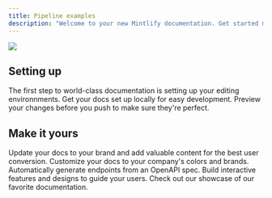 ```yaml
---
title: Pipeline examples
description: "Welcome to your new Mintlify documentation. Get started making it yours."
---
```


<img src="/images/banner.png" />

## Setting up
The first step to world-class documentation is setting up your editing environnments. 
<CardGroup cols={2}>
  <Card title="Edit Your Docs" icon="pen-to-square" href="https://mintlify.com/docs/quickstart">
    Get your docs set up locally for easy development.
  </Card>
  <Card title="Preview Changes" icon="image" href="https://mintlify.com/docs/development">
    Preview your changes before you push to make sure they're perfect.
  </Card>
</CardGroup>

## Make it yours
Update your docs to your brand and add valuable content for the best user conversion. 
<CardGroup cols={2}>
  <Card title="Customize Style" icon="palette" href="https://mintlify.com/docs/settings/global" >
    Customize your docs to your company's colors and brands.
  </Card>
  <Card title="Reference APIs" icon="code" href="https://mintlify.com/docs/api-playground/openapi" >
    Automatically generate endpoints from an OpenAPI spec.
  </Card>
  <Card title="Add Components" icon="screwdriver-wrench" href="https://mintlify.com/docs/components/accordion">
    Build interactive features and designs to guide your users.
  </Card>
  <Card title="Get Inspiration" icon="stars" href="https://mintlify.com/showcase">
    Check out our showcase of our favorite documentation. 
  </Card>
</CardGroup>